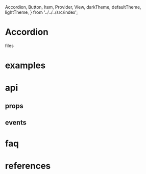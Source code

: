   Accordion,
  Button,
  Item,
  Provider,
  View,
  darkTheme,
  defaultTheme,
  lightTheme,
} from '../../../src/index';

# Accordion

<Accordion>
<Item key="files" title="Your files">
  files
</Item>
</Accordion>

# examples

# api

## props

## events

# faq

# references